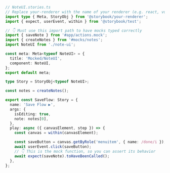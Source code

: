 ```ts
// NoteUI.stories.ts
// Replace your-renderer with the name of your renderer (e.g. react, vue3)
import type { Meta, StoryObj } from '@storybook/your-renderer';
import { expect, userEvent, within } from '@storybook/test';

// 👇 Must use this import path to have mocks typed correctly
import { saveNote } from '#app/actions.mock';
import { createNotes } from '#mocks/notes';
import NoteUI from './note-ui';

const meta: Meta<typeof NoteUI> = {
  title: 'Mocked/NoteUI',
  component: NoteUI,
};
export default meta;

type Story = StoryObj<typeof NoteUI>;

const notes = createNotes();

export const SaveFlow: Story = {
  name: 'Save Flow ▶',
  args: {
    isEditing: true,
    note: notes[0],
  },
  play: async ({ canvasElement, step }) => {
    const canvas = within(canvasElement);

    const saveButton = canvas.getByRole('menuitem', { name: /done/i });
    await userEvent.click(saveButton);
    // 👇 This is the mock function, so you can assert its behavior
    await expect(saveNote).toHaveBeenCalled();
  },
};
```
